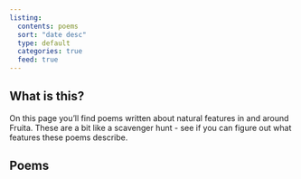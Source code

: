 ```yaml
---
listing:
  contents: poems
  sort: "date desc"
  type: default
  categories: true
  feed: true
---
```


## What is this?

On this page you'll find poems written about natural features in and around Fruita. These are a bit like a scavenger hunt - see if you can figure out what features these poems describe. 

## Poems
